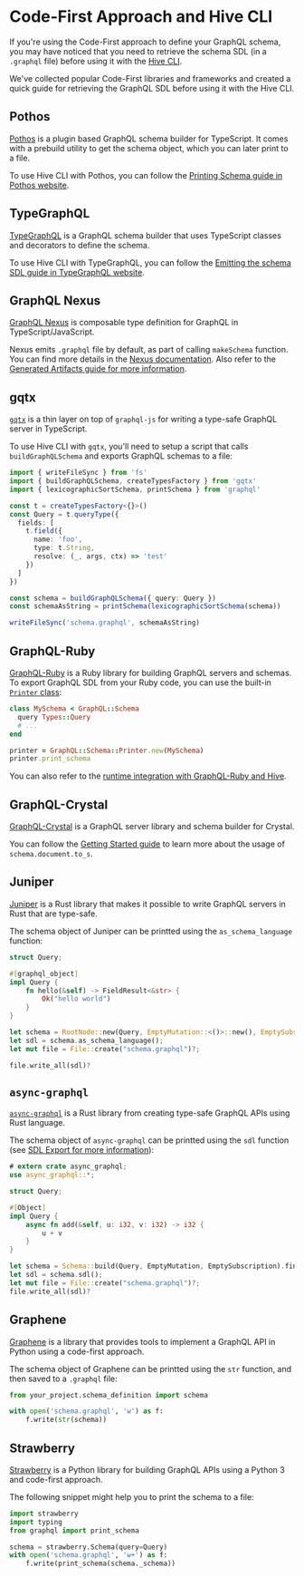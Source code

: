# Code-First Approach and Hive CLI

If you're using the Code-First approach to define your GraphQL schema, you may have noticed that you
need to retrieve the schema SDL (in a `.graphql` file) before using it with the
[Hive CLI](/api-reference/cli).

We've collected popular Code-First libraries and frameworks and created a quick guide for retrieving
the GraphQL SDL before using it with the Hive CLI.

## Pothos

[Pothos](https://pothos-graphql.dev/) is a plugin based GraphQL schema builder for TypeScript. It
comes with a prebuild utility to get the schema object, which you can later print to a file.

To use Hive CLI with Pothos, you can follow the
[Printing Schema guide in Pothos website](https://pothos-graphql.dev/docs/guide/printing-schemas#printing-schema).

## TypeGraphQL

[TypeGraphQL](https://typegraphql.com/) is a GraphQL schema builder that uses TypeScript classes and
decorators to define the schema.

To use Hive CLI with TypeGraphQL, you can follow the
[Emitting the schema SDL guide in TypeGraphQL website](https://typegraphql.com/docs/emit-schema.html).

## GraphQL Nexus

[GraphQL Nexus](https://nexusjs.org/) is composable type definition for GraphQL in
TypeScript/JavaScript.

Nexus emits `.graphql` file by default, as part of calling `makeSchema` function. You can find more
details in the
[Nexus documentation](https://nexusjs.org/docs/getting-started/tutorial/chapter-writing-your-first-schema#sdl).
Also refer to the
[Generated Artifacts guide for more information](https://nexusjs.org/docs/guides/generated-artifacts).

## gqtx

[`gqtx`](https://github.com/sikanhe/gqtx) is a thin layer on top of `graphql-js` for writing a
type-safe GraphQL server in TypeScript.

To use Hive CLI with `gqtx`, you'll need to setup a script that calls `buildGraphQLSchema` and
exports GraphQL schemas to a file:

```ts
import { writeFileSync } from 'fs'
import { buildGraphQLSchema, createTypesFactory } from 'gqtx'
import { lexicographicSortSchema, printSchema } from 'graphql'

const t = createTypesFactory<{}>()
const Query = t.queryType({
  fields: [
    t.field({
      name: 'foo',
      type: t.String,
      resolve: (_, args, ctx) => 'test'
    })
  ]
})

const schema = buildGraphQLSchema({ query: Query })
const schemaAsString = printSchema(lexicographicSortSchema(schema))

writeFileSync('schema.graphql', schemaAsString)
```

## GraphQL-Ruby

[GraphQL-Ruby]() is a Ruby library for building GraphQL servers and schemas. To export GraphQL SDL
from your Ruby code, you can use the built-in
[`Printer` class](https://graphql-ruby.org/api-doc/1.9.7/GraphQL/Schema/Printer.html):

```ruby
class MySchema < GraphQL::Schema
  query Types::Query
  # ...
end

printer = GraphQL::Schema::Printer.new(MySchema)
printer.print_schema
```

You can also refer to the
[runtime integration with GraphQL-Ruby and Hive](/integrations/graphql-ruby).

## GraphQL-Crystal

[GraphQL-Crystal](https://github.com/graphql-crystal/graphql) is a GraphQL server library and schema
builder for Crystal.

You can follow the
[Getting Started guide](https://github.com/graphql-crystal/graphql#getting-started) to learn more
about the usage of `schema.document.to_s`.

## Juniper

[Juniper](https://github.com/graphql-rust/juniper) is a Rust library that makes it possible to write
GraphQL servers in Rust that are type-safe.

The schema object of Juniper can be printted using the `as_schema_language` function:

```Rust
struct Query;

#[graphql_object]
impl Query {
    fn hello(&self) -> FieldResult<&str> {
        Ok("hello world")
    }
}

let schema = RootNode::new(Query, EmptyMutation::<()>::new(), EmptySubscription::<()>::new());
let sdl = schema.as_schema_language();
let mut file = File::create("schema.graphql")?;

file.write_all(sdl)?
```

## `async-graphql`

[`async-graphql`](https://github.com/async-graphql/async-graphql) is a Rust library from creating
type-safe GraphQL APIs using Rust language.

The schema object of `async-graphql` can be printted using the `sdl` function (see
[SDL Export for more information](https://github.com/async-graphql/async-graphql/blob/master/docs/en/src/sdl_export.md)):

```rust
# extern crate async_graphql;
use async_graphql::*;

struct Query;

#[Object]
impl Query {
    async fn add(&self, u: i32, v: i32) -> i32 {
        u + v
    }
}

let schema = Schema::build(Query, EmptyMutation, EmptySubscription).finish();
let sdl = schema.sdl();
let mut file = File::create("schema.graphql")?;
file.write_all(sdl)?
```

## Graphene

[Graphene](https://graphene-python.org/) is a library that provides tools to implement a GraphQL API
in Python using a code-first approach.

The schema object of Graphene can be printted using the `str` function, and then saved to a
`.graphql` file:

```python
from your_project.schema_definition import schema

with open('schema.graphql', 'w') as f:
    f.write(str(schema))
```

## Strawberry

[Strawberry](https://strawberry.rocks/) is a Python library for building GraphQL APIs using a Python
3 and code-first approach.

The following snippet might help you to print the schema to a file:

```python
import strawberry
import typing
from graphql import print_schema

schema = strawberry.Schema(query=Query)
with open('schema.graphql', 'w+') as f:
    f.write(print_schema(schema._schema))
```
